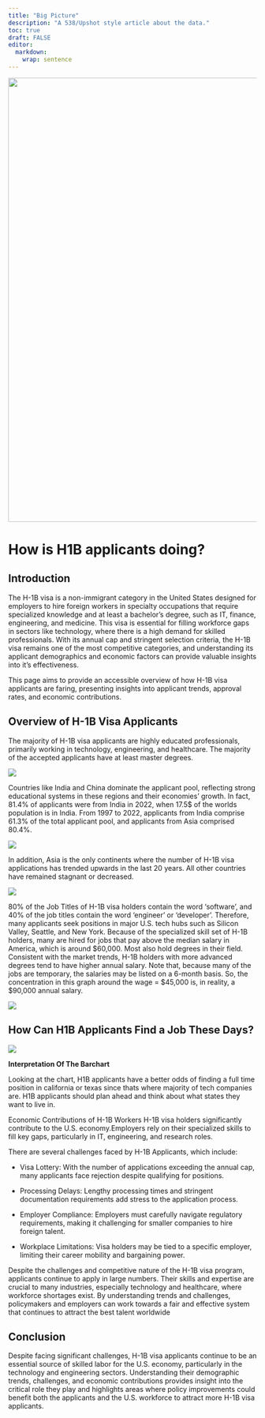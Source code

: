 ```yaml
---
title: "Big Picture"
description: "A 538/Upshot style article about the data."
toc: true
draft: FALSE
editor: 
  markdown: 
    wrap: sentence
---
```


![](images/h1b.png){width="900"}

# How is H1B applicants doing?

## Introduction

The H-1B visa is a non-immigrant category in the United States designed for employers to hire foreign workers in specialty occupations that require specialized knowledge and at least a bachelor's degree, such as IT, finance, engineering, and medicine. This visa is essential for filling workforce gaps in sectors like technology, where there is a high demand for skilled professionals. With its annual cap and stringent selection criteria, the H-1B visa remains one of the most competitive categories, and understanding its applicant demographics and economic factors can provide valuable insights into it's effectiveness.

This page aims to provide an accessible overview of how H-1B visa applicants are faring, presenting insights into applicant trends, approval rates, and economic contributions.

## Overview of H-1B Visa Applicants

The majority of H-1B visa applicants are highly educated professionals, primarily working in technology, engineering, and healthcare.
The majority of the accepted applicants have at least master degrees.

![](images/education.png)

Countries like India and China dominate the applicant pool, reflecting strong educational systems in these regions and their economies’ growth.
In fact, 81.4% of applicants were from India in 2022, when 17.5\$ of the worlds population is in India.
From 1997 to 2022, applicants from India comprise 61.3% of the total applicant pool, and applicants from Asia comprised 80.4%.


![](images/GeoVis_2022.png)

In addition, Asia is the only continents where the number of H-1B visa applications has trended upwards in the last 20 years.
All other countries have remained stagnant or decreased.


![](images/Continent_Year_Normalized.png)

80% of the Job Titles of H-1B visa holders contain the word 'software', and 40% of the job titles contain the word 'engineer' or 'developer'.
Therefore, many applicants seek positions in major U.S. tech hubs such as Silicon Valley, Seattle, and New York.
Because of the specialized skill set of H-1B holders, many are hired for jobs that pay above the median salary in America, which is around \$60,000.
Most also hold degrees in their field.
Consistent with the market trends, H-1B holders with more advanced degrees tend to have higher annual salary.
Note that, because many of the jobs are temporary, the salaries may be listed on a 6-month basis.
So, the concentration in this graph around the wage = \$45,000 is, in reality, a \$90,000 annual salary.


![](images/medianwage.png)

## How Can H1B Applicants Find a Job These Days?

![](images/Applications_by_State.png)

**Interpretation Of The Barchart**

Looking at the chart, H1B applicants have a better odds of finding a full time position in california or texas since thats where majority of tech companies are.
H1B applicants should plan ahead and think about what states they want to live in.

Economic Contributions of H-1B Workers H-1B visa holders significantly contribute to the U.S. economy.Employers rely on their specialized skills to fill key gaps, particularly in IT, engineering, and research roles.

There are several challenges faced by H-1B Applicants, which include:

* Visa Lottery: With the number of applications exceeding the annual cap, many applicants face rejection despite qualifying for positions.

* Processing Delays: Lengthy processing times and stringent documentation requirements add stress to the application process.

* Employer Compliance: Employers must carefully navigate regulatory requirements, making it challenging for smaller companies to hire foreign talent.

* Workplace Limitations: Visa holders may be tied to a specific employer, limiting their career mobility and bargaining power.

Despite the challenges and competitive nature of the H-1B visa program, applicants continue to apply in large numbers. Their skills and expertise are crucial to many industries, especially technology and healthcare, where workforce shortages exist. By understanding trends and challenges, policymakers and employers can work towards a fair and effective system that continues to attract the best talent worldwide

## Conclusion

Despite facing significant challenges, H-1B visa applicants continue to be an essential source of skilled labor for the U.S. economy, particularly in the technology and engineering sectors.
Understanding their demographic trends, challenges, and economic contributions provides insight into the critical role they play and highlights areas where policy improvements could benefit both the applicants and the U.S. workforce to attract more H-1B visa applicants.

